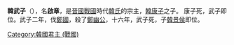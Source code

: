 {{unreferenced|time=2014-2-27}}
{{Emperorcn box|圖像=
|名称=韓武子
|姓名=韓啟章
|謚号=武子
|陵墓=不明
|政權=[[韓國_(戰國)|韓國]]
|出生日期=？
|逝世日期=前409年
|在位=前424年—前409年
}}

'''韓武子'''（{{bd|？||前409年||H}}），名'''啟章'''，是[[晉國|晉國]][[戰國_(中國)|戰國]]時代[[韓氏|韓氏]]的宗主，[[韓康子|韓康子]]之子。 康子死，武子即位。武子二年，伐[[鄭國|鄭國]]，殺了[[鄭幽公|鄭幽公]]，十六年，武子死，子[[韓景侯|韓景侯]]即位。

{{中国皇帝|父[[韓康子|韓康子]]|子[[韓景侯|韓景侯]]|[[韓國_(戰國)|韓國君主]]|前424年—前409年}}
{{韩国君主}}
[[Category:韓國君主_(戰國)|Category:韓國君主 (戰國)]]